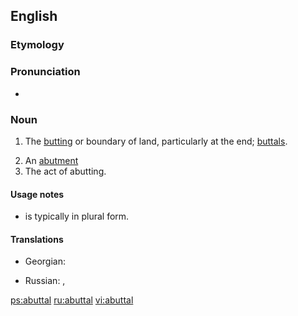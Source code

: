 ==English==

===Etymology===
{{suffix|abut|al}}

===Pronunciation===
* {{a|US}} {{IPA|/əˈbʌt.l̩/}}

===Noun===
{{en-noun}}

# {{rare|pluralonly}} The [[butting]] or boundary of land, particularly at the end; [[buttals]].
#:{{rfquotek|Spelman}}
# An [[abutment]]
# The act of abutting.

====Usage notes====
* {{sense|boundary of land}} is typically in plural form.

====Translations====
{{trans-top|boundary of land}}
* Georgian: {{t-|ka|მიჯნა|tr=miǰna|sc=Geor}}
{{trans-mid}}
* Russian: {{t+|ru|межа|f|tr=mežá}}, {{t+|ru|граница|f|tr=graníca}}
{{trans-bottom}}

[[ps:abuttal]]
[[ru:abuttal]]
[[vi:abuttal]]